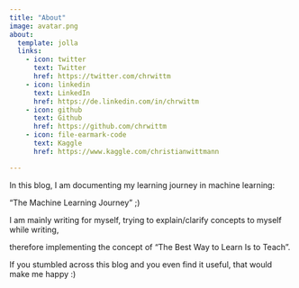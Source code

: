 ```yaml
---
title: "About"
image: avatar.png
about:
  template: jolla
  links:
    - icon: twitter
      text: Twitter
      href: https://twitter.com/chrwittm  
    - icon: linkedin
      text: LinkedIn
      href: https://de.linkedin.com/in/chrwittm
    - icon: github
      text: Github
      href: https://github.com/chrwittm
    - icon: file-earmark-code
      text: Kaggle
      href: https://www.kaggle.com/christianwittmann

---
```


In this blog, I am documenting my learning journey in machine learning:

"The Machine Learning Journey" ;)

I am mainly writing for myself, trying to explain/clarify concepts to myself while writing,

therefore implementing the concept of "The Best Way to Learn Is to Teach".

If you stumbled across this blog and you even find it useful, that would make me happy :)